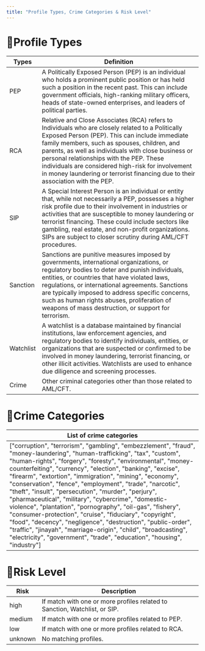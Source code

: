 ```yaml
---
title: "Profile Types, Crime Categories & Risk Level"
---
```

# 🎈Profile Types

| Types | Definition |
| --- | --- |
| PEP | A Politically Exposed Person (PEP) is an individual who holds a prominent public position or has held such a position in the recent past. This can include government officials, high-ranking military officers, heads of state-owned enterprises, and leaders of political parties. |
| RCA | Relative and Close Associates (RCA) refers to Individuals who are closely related to a Politically Exposed Person (PEP). This can include immediate family members, such as spouses, children, and parents, as well as individuals with close business or personal relationships with the PEP. These individuals are considered high-risk for involvement in money laundering or terrorist financing due to their association with the PEP. |
| SIP | A Special Interest Person is an individual or entity that, while not necessarily a PEP, possesses a higher risk profile due to their involvement in industries or activities that are susceptible to money laundering or terrorist financing. These could include sectors like gambling, real estate, and non-profit organizations. SIPs are subject to closer scrutiny during AML/CFT procedures. |
| Sanction | Sanctions are punitive measures imposed by governments, international organizations, or regulatory bodies to deter and punish individuals, entities, or countries that have violated laws, regulations, or international agreements. Sanctions are typically imposed to address specific concerns, such as human rights abuses, proliferation of weapons of mass destruction, or support for terrorism. |
| Watchlist | A watchlist is a database maintained by financial institutions, law enforcement agencies, and regulatory bodies to identify individuals, entities, or organizations that are suspected or confirmed to be involved in money laundering, terrorist financing, or other illicit activities. Watchlists are used to enhance due diligence and screening processes. |
| Crime | Other criminal categories other than those related to AML/CFT. |

# 🎈Crime Categories

| List of crime categories |
| --- |
| \["corruption", "terrorism", "gambling", "embezzlement", "fraud", "money-laundering", "human-trafficking",  "tax", "custom", "human-rights", "forgery", "foresty", "environmental", "money-counterfeiting", "currency",  "election", "banking", "excise", "firearm", "extortion", "immigration", "mining", "economy", "conservation",  "fence", "employment", "trade", "narcotic", "theft", "insult", "persecution", "murder", "perjury",  "pharmaceutical", "military", "cybercrime", "domestic-violence", "plantation", "pornography", "oil-gas",  "fishery", "consumer-protection", "cruise", "fiduciary", "copyright", "food", "decency", "negligence",  "destruction", "public-order", "traffic", "jinayah", "marriage-origin", "child", "broadcasting", "electricity",  "government", "trade", "education", "housing", "industry"\] |

# 🎈Risk Level

| Risk | Description |
| --- | --- |
| high | If match with one or more profiles related to Sanction, Watchlist, or SIP. |
| medium | If match with one or more profiles related to PEP. |
| low | If match with one or more profiles related to RCA. |
| unknown | No matching profiles. |